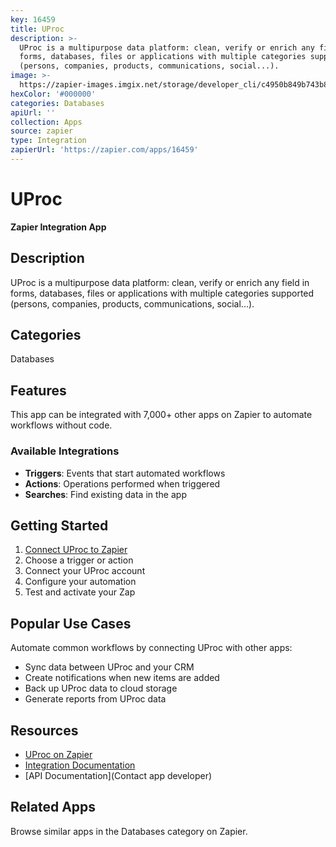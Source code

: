 ```yaml
---
key: 16459
title: UProc
description: >-
  UProc is a multipurpose data platform: clean, verify or enrich any field in
  forms, databases, files or applications with multiple categories supported
  (persons, companies, products, communications, social...).
image: >-
  https://zapier-images.imgix.net/storage/developer_cli/c4950b849b743b84b0ea781273089d90.png?auto=format%2Ccompress&ixlib=python-3.0.0&q=50
hexColor: '#000000'
categories: Databases
apiUrl: ''
collection: Apps
source: zapier
type: Integration
zapierUrl: 'https://zapier.com/apps/16459'
---
```

# UProc

**Zapier Integration App**

## Description

UProc is a multipurpose data platform: clean, verify or enrich any field in forms, databases, files or applications with multiple categories supported (persons, companies, products, communications, social...).

## Categories

Databases

## Features

This app can be integrated with 7,000+ other apps on Zapier to automate workflows without code.

### Available Integrations

- **Triggers**: Events that start automated workflows
- **Actions**: Operations performed when triggered
- **Searches**: Find existing data in the app

## Getting Started

1. [Connect UProc to Zapier](https://zapier.com/apps/16459)
2. Choose a trigger or action
3. Connect your UProc account
4. Configure your automation
5. Test and activate your Zap

## Popular Use Cases

Automate common workflows by connecting UProc with other apps:

- Sync data between UProc and your CRM
- Create notifications when new items are added
- Back up UProc data to cloud storage
- Generate reports from UProc data

## Resources

- [UProc on Zapier](https://zapier.com/apps/16459)
- [Integration Documentation](https://zapier.com/apps/16459/integrations)
- [API Documentation](Contact app developer)

## Related Apps

Browse similar apps in the Databases category on Zapier.
